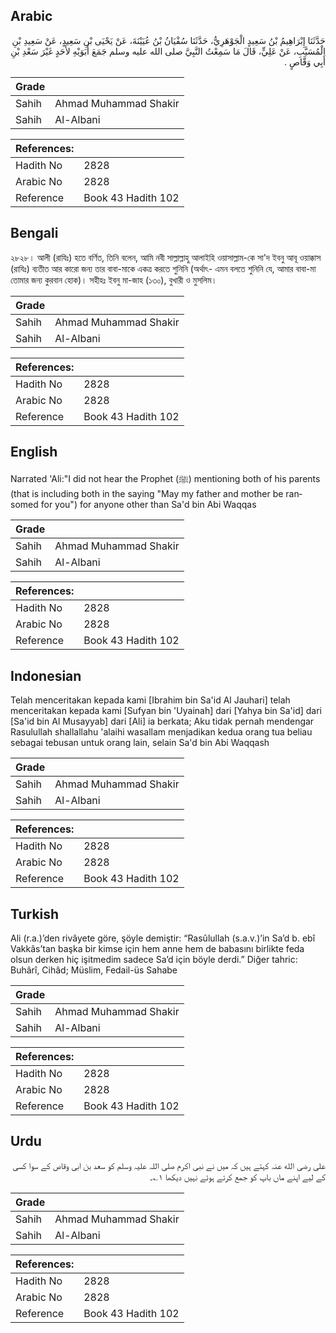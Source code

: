 ## Arabic


<div dir="rtl" lang="ar" style={{fontSize:'larger',backgroundColor:'#f8f9fa',padding:20}}>
حَدَّثَنَا إِبْرَاهِيمُ بْنُ سَعِيدٍ الْجَوْهَرِيُّ، حَدَّثَنَا سُفْيَانُ بْنُ عُيَيْنَةَ، عَنْ يَحْيَى بْنِ سَعِيدٍ، عَنْ سَعِيدِ بْنِ الْمُسَيَّبِ، عَنْ عَلِيٍّ، قَالَ مَا سَمِعْتُ النَّبِيَّ صلى الله عليه وسلم جَمَعَ أَبَوَيْهِ لأَحَدٍ غَيْرَ سَعْدِ بْنِ أَبِي وَقَّاصٍ ‏.‏
</div>
<div style={{backgroundColor:'#f8f9fa',padding:20, marginBottom: 10}}><table> <thead> <tr> <th>Grade</th> <th></th> </tr> </thead> <tbody> <tr><td>Sahih</td><td>Ahmad Muhammad Shakir</td></tr><tr><td>Sahih</td><td>Al-Albani</td></tr></tbody></table><table> <thead> <tr> <th>References:</th> <th></th> </tr> </thead> <tbody><tr><td>Hadith No</td><td>2828</td></tr><tr><td>Arabic No</td><td>2828</td></tr><tr><td>Reference</td><td>Book 43 Hadith 102</td></tr></tbody></table></div>

## Bengali


<div dir="ltr" lang="bn" style={{fontSize:'larger',backgroundColor:'#f8f9fa',padding:20}}>
২৮২৮। আলী (রাযিঃ) হতে বর্ণিত, তিনি বলেন, আমি নবী সাল্লাল্লাহু আলাইহি ওয়াসাল্লাম-কে সা'দ ইবনু আবূ ওয়াক্কাস (রাযিঃ) ব্যতীত আর কারো জন্য তার বাবা-মাকে একত্র করতে শুনিনি (অর্থাৎ- এমন বলতে শুনিনি যে, আমার বাবা-মা তোমার জন্য কুরবান হোক)। সহীহঃ ইবনু মা-জাহ (১৩০), বুখারী ও মুসলিম।
</div>
<div style={{backgroundColor:'#f8f9fa',padding:20, marginBottom: 10}}><table> <thead> <tr> <th>Grade</th> <th></th> </tr> </thead> <tbody> <tr><td>Sahih</td><td>Ahmad Muhammad Shakir</td></tr><tr><td>Sahih</td><td>Al-Albani</td></tr></tbody></table><table> <thead> <tr> <th>References:</th> <th></th> </tr> </thead> <tbody><tr><td>Hadith No</td><td>2828</td></tr><tr><td>Arabic No</td><td>2828</td></tr><tr><td>Reference</td><td>Book 43 Hadith 102</td></tr></tbody></table></div>

## English


<div dir="ltr" lang="en" style={{fontSize:'larger',backgroundColor:'#f8f9fa',padding:20}}>
Narrated 'Ali:"I did not hear the Prophet (ﷺ) mentioning both of his parents (that is including both in the saying "May my father and mother be ransomed for you") for anyone other than Sa'd bin Abi Waqqas
</div>
<div style={{backgroundColor:'#f8f9fa',padding:20, marginBottom: 10}}><table> <thead> <tr> <th>Grade</th> <th></th> </tr> </thead> <tbody> <tr><td>Sahih</td><td>Ahmad Muhammad Shakir</td></tr><tr><td>Sahih</td><td>Al-Albani</td></tr></tbody></table><table> <thead> <tr> <th>References:</th> <th></th> </tr> </thead> <tbody><tr><td>Hadith No</td><td>2828</td></tr><tr><td>Arabic No</td><td>2828</td></tr><tr><td>Reference</td><td>Book 43 Hadith 102</td></tr></tbody></table></div>

## Indonesian


<div dir="ltr" lang="id" style={{fontSize:'larger',backgroundColor:'#f8f9fa',padding:20}}>
Telah menceritakan kepada kami [Ibrahim bin Sa'id Al Jauhari] telah menceritakan kepada kami [Sufyan bin 'Uyainah] dari [Yahya bin Sa'id] dari [Sa'id bin Al Musayyab] dari [Ali] ia berkata; Aku tidak pernah mendengar Rasulullah shallallahu 'alaihi wasallam menjadikan kedua orang tua beliau sebagai tebusan untuk orang lain, selain Sa'd bin Abi Waqqash
</div>
<div style={{backgroundColor:'#f8f9fa',padding:20, marginBottom: 10}}><table> <thead> <tr> <th>Grade</th> <th></th> </tr> </thead> <tbody> <tr><td>Sahih</td><td>Ahmad Muhammad Shakir</td></tr><tr><td>Sahih</td><td>Al-Albani</td></tr></tbody></table><table> <thead> <tr> <th>References:</th> <th></th> </tr> </thead> <tbody><tr><td>Hadith No</td><td>2828</td></tr><tr><td>Arabic No</td><td>2828</td></tr><tr><td>Reference</td><td>Book 43 Hadith 102</td></tr></tbody></table></div>

## Turkish


<div dir="ltr" lang="tr" style={{fontSize:'larger',backgroundColor:'#f8f9fa',padding:20}}>
Ali (r.a.)’den rivâyete göre, şöyle demiştir: “Rasûlullah (s.a.v.)’in Sa’d b. ebî Vakkâs’tan başka bir kimse için hem anne hem de babasını birlikte feda olsun derken hiç işitmedim sadece Sa’d için böyle derdi.” Diğer tahric: Buhârî, Cihâd; Müslim, Fedail-üs Sahabe
</div>
<div style={{backgroundColor:'#f8f9fa',padding:20, marginBottom: 10}}><table> <thead> <tr> <th>Grade</th> <th></th> </tr> </thead> <tbody> <tr><td>Sahih</td><td>Ahmad Muhammad Shakir</td></tr><tr><td>Sahih</td><td>Al-Albani</td></tr></tbody></table><table> <thead> <tr> <th>References:</th> <th></th> </tr> </thead> <tbody><tr><td>Hadith No</td><td>2828</td></tr><tr><td>Arabic No</td><td>2828</td></tr><tr><td>Reference</td><td>Book 43 Hadith 102</td></tr></tbody></table></div>

## Urdu


<div dir="rtl" lang="ur" style={{fontSize:'larger',backgroundColor:'#f8f9fa',padding:20}}>
علی رضی الله عنہ کہتے ہیں کہ میں نے نبی اکرم صلی اللہ علیہ وسلم کو سعد بن ابی وقاص کے سوا کسی کے لیے اپنے ماں باپ کو جمع کرتے ہوئے نہیں دیکھا ۱؎۔
</div>
<div style={{backgroundColor:'#f8f9fa',padding:20, marginBottom: 10}}><table> <thead> <tr> <th>Grade</th> <th></th> </tr> </thead> <tbody> <tr><td>Sahih</td><td>Ahmad Muhammad Shakir</td></tr><tr><td>Sahih</td><td>Al-Albani</td></tr></tbody></table><table> <thead> <tr> <th>References:</th> <th></th> </tr> </thead> <tbody><tr><td>Hadith No</td><td>2828</td></tr><tr><td>Arabic No</td><td>2828</td></tr><tr><td>Reference</td><td>Book 43 Hadith 102</td></tr></tbody></table></div>